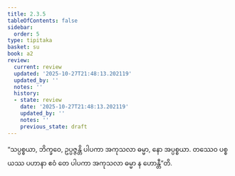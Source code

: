```yaml
---
title: 2.3.5
tableOfContents: false
sidebar:
  order: 5
type: tipitaka
basket: su
book: a2
review:
  current: review
  updated: '2025-10-27T21:48:13.202119'
  updated_by: ''
  notes: ''
  history:
  - state: review
    date: '2025-10-27T21:48:13.202119'
    updated_by: ''
    notes: ''
    previous_state: draft
---
```



<ReviewStatus review={frontmatter.review} showDetails={true} />

<HypothesisAnnotation frontmatter={frontmatter} />

<DynamicBreadcrumb />

<Division number="82" book="a2" e="ch" v="15" p="81">

<Paragraph number="163" book="a2">
“သပ္ပစ္စယာ, ဘိက္ခဝေ, ဥပ္ပဇ္ဇန္တိ ပါပကာ အကုသလာ ဓမ္မာ, နော အပ္ပစ္စယာ. တဿေဝ ပစ္စယဿ ပဟာနာ ဧဝံ တေ ပါပကာ အကုသလာ ဓမ္မာ န ဟောန္တီ”တိ.
</Paragraph>
</Division>